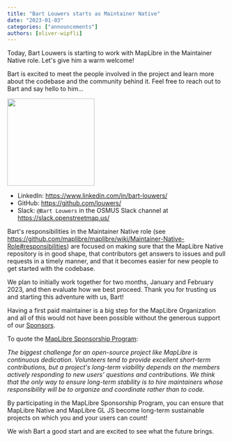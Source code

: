 ```yaml
---
title: "Bart Louwers starts as Maintainer Native"
date: "2023-01-03"
categories: ["announcements"]
authors: [oliver-wipfli]
---
```


Today, Bart Louwers is starting to work with MapLibre in the Maintainer Native role. Let's give him a warm welcome!

Bart is excited to meet the people involved in the project and learn more about the codebase and the community behind it. Feel free to reach out to Bart and say hello to him...

<p>
  <a href="https://github.com/louwers/">
    <img src="https://avatars.githubusercontent.com/u/649392?v=4" width="200" />
  </a>
</p>

- LinkedIn: https://www.linkedin.com/in/bart-louwers/
- GitHub: https://github.com/louwers/
- Slack: `@Bart Louwers` in the OSMUS Slack channel at https://slack.openstreetmap.us/

Bart's responsibilities in the Maintainer Native role (see https://github.com/maplibre/maplibre/wiki/Maintainer-Native-Role#responsibilities) are focused on making sure that the MapLibre Native repository is in good shape, that contributors get answers to issues and pull requests in a timely manner, and that it becomes easier for new people to get started with the codebase.

We plan to initially work together for two months, January and February 2023, and then evaluate how we best proceed. Thank you for trusting us and starting this adventure with us, Bart!

Having a first paid maintainer is a big step for the MapLibre Organization and all of this would not have been possible without the generous support of our [Sponsors](https://maplibre.org/sponsors/).

To quote the [MapLibre Sponsorship Program](https://maplibre.org/files/Word-Doc-MapLibre-Sponsorship-Program.pdf):

<i>
  The biggest challenge for an open-source project like MapLibre is continuous
  dedication. Volunteers tend to provide excellent short-term contributions, but
  a project's long-term viability depends on the members actively responding to
  new users’ questions and contributions. We think that the only way to ensure
  long-term stability is to hire maintainers whose responsibility will be to
  organize and coordinate rather than to code.
</i>

By participating in the MapLibre Sponsorship Program, you can ensure that MapLibre Native and MapLibre GL JS become long-term sustainable projects on which you and your users can count!

We wish Bart a good start and are excited to see what the future brings.
